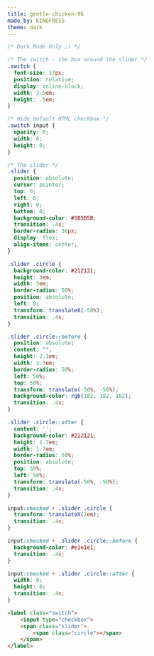 ```yaml
---
title: gentle-chicken-96
made_by: KINGFRESS
theme: dark
---
```


```css
/* Dark Mode Only ;) */

/* The switch - the box around the slider */
.switch {
  font-size: 17px;
  position: relative;
  display: inline-block;
  width: 3.5em;
  height: .5em;
}

/* Hide default HTML checkbox */
.switch input {
  opacity: 0;
  width: 0;
  height: 0;
}

/* The slider */
.slider {
  position: absolute;
  cursor: pointer;
  top: 0;
  left: 0;
  right: 0;
  bottom: 0;
  background-color: #5B5B5B;
  transition: .4s;
  border-radius: 30px;
  display: flex;
  align-items: center;
}

.slider .circle {
  background-color: #212121;
  height: 3em;
  width: 3em;
  border-radius: 50%;
  position: absolute;
  left: 0;
  transform: translateX(-50%);
  transition: .4s;
}

.slider .circle::before {
  position: absolute;
  content: "";
  height: 2.3em;
  width: 2.3em;
  border-radius: 50%;
  left: 50%;
  top: 50%;
  transform: translate(-50%, -50%);
  background-color: rgb(182, 182, 182);
  transition: .4s;
}

.slider .circle::after {
  content: '';
  background-color: #212121;
  height: 1.7em;
  width: 1.7em;
  border-radius: 50%;
  position: absolute;
  top: 50%;
  left: 50%;
  transform: translate(-50%, -50%);
  transition: .4s;
}

input:checked + .slider .circle {
  transform: translateX(2em);
  transition: .4s;
}

input:checked + .slider .circle::before {
  background-color: #e1e1e1;
  transition: .4s;
}

input:checked + .slider .circle::after {
  width: 0;
  height: 0;
  transition: .4s;
}
```

```html
<label class="switch">
    <input type="checkbox">
    <span class="slider">
        <span class="circle"></span>
    </span>
</label>
```
